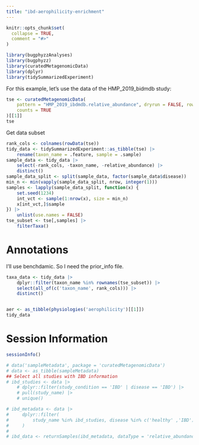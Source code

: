 ```yaml
---
title: "ibd-aerophilicity-enrichment"
---
```


```r
knitr::opts_chunk$set(
  collapse = TRUE,
  comment = "#>"
)
```

```r
library(bugphyzzAnalyses)
library(bugphyzz)
library(curatedMetagenomicData)
library(dplyr)
library(tidySummarizedExperiment)
```

For this example, let's use the data of the HMP_2019_bidmdb study:

```r
tse <- curatedMetagenomicData(
    pattern = "HMP_2019_ibdmdb.relative_abundance", dryrun = FALSE, rownames = 'NCBI',
    counts = TRUE
)[[1]]
tse 
```

Get data subset

```r
rank_cols <- colnames(rowData(tse))
tidy_data <- tidySummarizedExperiment::as_tibble(tse) |> 
    rename(taxon_name = .feature, sample = .sample) 
sample_data <- tidy_data |> 
    select(-rank_cols, -taxon_name, -relative_abundance) |> 
    distinct()
sample_data_split <- split(sample_data, factor(sample_data$disease))
min_n <- min(vapply(sample_data_split, nrow, integer(1)))
samples <- lapply(sample_data_split, function(x) {
    set.seed(1234)
    int_vct <- sample(1:nrow(x), size = min_n)
    x[int_vct,]$sample
}) |> 
    unlist(use.names = FALSE)
tse_subset <- tse[,samples] |> 
    filterTaxa()
```

# Annotations

I'll use benchdamic. So I need the prior_info file.

```r
taxa_data <- tidy_data |> 
    dplyr::filter(taxon_name %in% rownames(tse_subset)) |> 
    select(all_of(c('taxon_name', rank_cols))) |> 
    distinct()


aer <- as_tibble(physiologies('aerophilicity')[[1]])
tidy_data
```







# Session Information

```r
sessionInfo()
```


```r
# data('sampleMetadata', package = 'curatedMetagenomicData')
# data <- as_tibble(sampleMetadata)
## Select all studies with IBD information
# ibd_studies <- data |> 
    # dplyr::filter(study_condition == 'IBD' | disease == 'IBD') |> 
    # pull(study_name) |> 
    # unique()

# ibd_metadata <- data |> 
#     dplyr::filter(
#         study_name %in% ibd_studies, disease %in% c('healthy' ,'IBD')
#     ) 
# 
# ibd_data <- returnSamples(ibd_metadata, dataType = 'relative_abundance')
```

